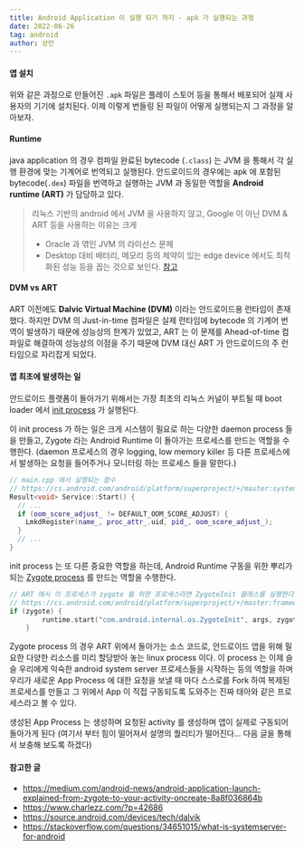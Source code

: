 ```yaml
---
title: Android Application 이 실행 되기 까지 - apk 가 실행되는 과정
date: 2022-06-26
tag: android
author: 상민
---
```


#### 앱 설치
위와 같은 과정으로 만들어진 `.apk` 파일은 플레이 스토어 등을 통해서 배포되어 실제 사용자의 기기에 설치된다.
이제 이렇게 번들링 된 파일이 어떻게 실행되는지 그 과정을 알아보자.

#### Runtime
java application 의 경우 컴파일 완료된 bytecode (`.class`) 는 JVM 을 통해서 각 실행 환경에 맞는 기계어로 번역되고 실행된다.
안드로이드의 경우에는 apk 에 포함된 bytecode(`.dex`) 파일을 번역하고 실행하는 JVM 과 동일한 역할을 **Android runtime (ART)** 가 담당하고 있다.

> 리눅스 기반의 android 에서 JVM 을 사용하지 않고, Google 이 아닌 DVM & ART 등을 사용하는 이유는 크게
> - Oracle 과 엮인 JVM 의 라이선스 문제
> - Desktop 대비 배터리, 메모리 등의 제약이 있는 edge device 에서도 최적화된 성능
> 등을 꼽는 것으로 보인다. [참고](https://www.youtube.com/watch?v=ptjedOZEXPM)

#### DVM vs ART
ART 이전에도 **Dalvic Virtual Machine (DVM)** 이라는 안드로이드용 런타임이 존재했다. 하지만 DVM 의 Just-in-time 컴파일은 실제 런타임에 bytecode 의 기계어 번역이 발생하기 때문에 성능상의 한계가 있었고, ART 는 이 문제를 Ahead-of-time 컴파일로 해결하여 성능상의 이점을 주기 때문에 DVM 대신 ART 가 안드로이드의 주 런타임으로 자리잡게 되었다.

#### 앱 최초에 발생하는 일
안드로이드 플랫폼이 돌아가기 위해서는 가장 최초의 리눅스 커널이 부트될 때 boot loader 에서 [init process](system/core/init/main.cpp) 가 실행된다.

이 init process 가 하는 일은 크게 시스템이 필요로 하는 다양한 daemon process 들을 만들고, Zygote 라는 Android Runtime 이 돌아가는 프로세스를 만드는 역할을 수행한다.
(daemon 프로세스의 경우 logging, low memory killer 등 다른 프로세스에서 발생하는 요청을 들어주거나 모니터링 하는 프로세스 들을 말한다.)


```cpp
// main.cpp 에서 실행되는 함수
// https://cs.android.com/android/platform/superproject/+/master:system/core/init/service.cpp;l=675;drc=7acbc840668959d7d8a0ab05b33bdc3d2fcb433b
Result<void> Service::Start() {
  // ...
  if (oom_score_adjust_ != DEFAULT_OOM_SCORE_ADJUST) {
    LmkdRegister(name_, proc_attr_.uid, pid_, oom_score_adjust_);
  }
  // ...
}
```

init process 는 또 다른 중요한 역할을 하는데, Android Runtime 구동을 위한 뿌리가 되는 [Zygote process](frameworks/base/cmds/app_process/app_main.cpp) 를 만드는 역할을 수행한다.

```cpp
// ART 에서 이 프로세스가 zygote 를 위한 프로세스라면 ZygoteInit 클래스를 실행한다.
// https://cs.android.com/android/platform/superproject/+/master:frameworks/base/cmds/app_process/app_main.cpp;l=336;drc=7acbc840668959d7d8a0ab05b33bdc3d2fcb433b
if (zygote) {
        runtime.start("com.android.internal.os.ZygoteInit", args, zygote);
    }
```

Zygote process 의 경우 ART 위에서 돌아가는 소스 코드로, 안드로이드 앱을 위해 필요한 다양한 리소스를 미리 할당받아 놓는 linux process 이다. 이 process 는 이제 슬슬 우리에게 익숙한 android system server 프로세스들을 시작하는 등의 역할을 하며 우리가 새로운 App Process 에 대한 요청을 보낼 때 마다 스스로를 Fork 하여 복제된 프로세스를 만들고 그 위에서 App 이 직접 구동되도록 도와주는 진짜 태아와 같은 프로세스라고 볼 수 있다.

생성된 App Process 는 생성하며 요청된 activity 를 생성하며 앱이 실제로 구동되어 돌아가게 된다 (여기서 부터 힘이 떨어져서 설명의 퀄리티가 떨어진다... 다음 글을 통해서 보충해 보도록 하겠다)

#### 참고한 글
- https://medium.com/android-news/android-application-launch-explained-from-zygote-to-your-activity-oncreate-8a8f036864b
- https://www.charlezz.com/?p=42686
- https://source.android.com/devices/tech/dalvik
- https://stackoverflow.com/questions/34651015/what-is-systemserver-for-android






